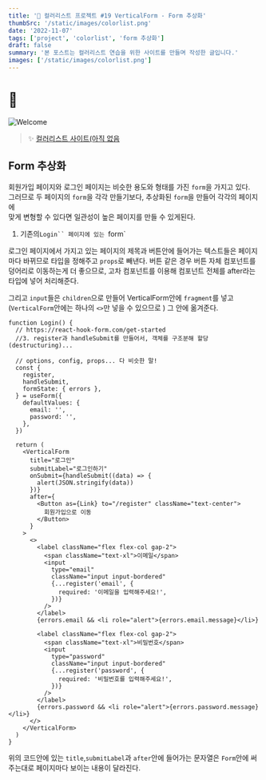 ```yaml
---
title: '🎉 컬러리스트 프로젝트 #19 VerticalForm - Form 추상화'
thumbSrc: '/static/images/colorlist.png'
date: '2022-11-07'
tags: ['project', 'colorlist', 'form 추상화']
draft: false
summary: '본 포스트는 컬러리스트 연습을 위한 사이트를 만들며 작성한 글입니다.'
images: ['/static/images/colorlist.png']
---
```


# 📌

![Welcome](/static/images/colorlist.png)

> ✨ [컬러리스트 사이트(아직 없음](https://www.)

## Form 추상화

회원가입 페이지와 로그인 페이지는 비슷한 용도와 형태를 가진 `form`을 가지고 있다.<Br/>
그러므로 두 페이지의 `form`을 각각 만들기보다, 추상화된 `form`을 만들어 각각의 페이지에<br/>
맞게 변형할 수 있다면 일관성이 높은 페이지를 만들 수 있게된다.

1. 기존의` Login`` 페이지에 있는  `form`

로그인 페이지에서 가지고 있는 페이지의 제목과 버튼안에 들어가는 텍스트들은 페이지마다 바뀌므로
타입을 정해주고 `props`로 빼낸다. 버튼 같은 경우 버튼 자체 컴포넌트를 덩어리로 이동하는게 더 좋으므로,
고차 컴포넌트를 이용해 컴포넌트 전체를 after라는 타입에 넣어 처리해준다.

그리고 `input`들은 `children`으로 만들어 VerticalForm안에 `fragment`를 넣고
(`VerticalForm`안에는 하나의 `<>`만 넣을 수 있으므로 )
그 안에 옮겨준다.

```tsx
function Login() {
  // https://react-hook-form.com/get-started
  //3. register과 handleSubmit를 만들어서, 객체를 구조분해 할당(destructuring)...

  // options, config, props... 다 비슷한 말!
  const {
    register,
    handleSubmit,
    formState: { errors },
  } = useForm({
    defaultValues: {
      email: '',
      password: '',
    },
  })

  return (
    <VerticalForm
      title="로그인"
      submitLabel="로그인하기"
      onSubmit={handleSubmit((data) => {
        alert(JSON.stringify(data))
      })}
      after={
        <Button as={Link} to="/register" className="text-center">
          회원가입으로 이동
        </Button>
      }
    >
      <>
        <label className="flex flex-col gap-2">
          <span className="text-xl">이메일</span>
          <input
            type="email"
            className="input input-bordered"
            {...register('email', {
              required: '이메일을 입력해주세요!',
            })}
          />
        </label>
        {errors.email && <li role="alert">{errors.email.message}</li>}

        <label className="flex flex-col gap-2">
          <span className="text-xl">비밀번호</span>
          <input
            type="password"
            className="input input-bordered"
            {...register('password', {
              required: '비밀번호를 입력해주세요!',
            })}
          />
        </label>
        {errors.password && <li role="alert">{errors.password.message}</li>}
      </>
    </VerticalForm>
  )
}
```

위의 코드안에 있는 `title`,`submitLabel`과 `after`안에 들어가는 문자열은
`Form`안에 써주는대로 페이지마다 보이는 내용이 달라진다.
